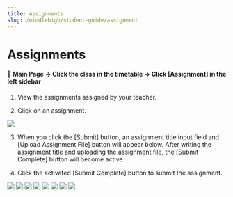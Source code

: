 ```yaml
---
title: Assignments
slug: /middlehigh/student-guide/assignment
---
```



# Assignments

#### 📍 Main Page → Click the class in the timetable → Click [Assignment] in the left sidebar

1. View the assignments assigned by your teacher.

2. Click on an assignment.

<Image src="/img/en/middlehigh/student/08-01.jpg" size="lg" />

3. When you click the [Submit] button, an assignment title input field and [Upload Assignment File] button will appear below. After writing the assignment title and uploading the assignment file, the [Submit Complete] button will become active.

4. Click the activated [Submit Complete] button to submit the assignment.

<Image src="/img/en/middlehigh/student/08-02.jpg" size="lg" />

<Image src="/img/en/middlehigh/student/32-01.png" size="lg" />
<Image src="/img/en/middlehigh/student/32-02.png" size="lg" />
<Image src="/img/en/middlehigh/student/32-03.png" size="lg" />
<Image src="/img/en/middlehigh/student/32-04.png" size="lg" />
<Image src="/img/en/middlehigh/student/32-05.png" size="lg" />
<Image src="/img/en/middlehigh/student/32-06.png" size="lg" />
<Image src="/img/en/middlehigh/student/32-07.png" size="lg" />
